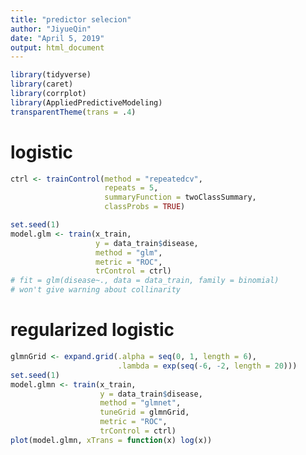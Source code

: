```yaml
---
title: "predictor selecion"
author: "JiyueQin"
date: "April 5, 2019"
output: html_document
---
```


```r
library(tidyverse)
library(caret)
library(corrplot)
library(AppliedPredictiveModeling)
transparentTheme(trans = .4)
```


# logistic

```r
ctrl <- trainControl(method = "repeatedcv",
                     repeats = 5,
                     summaryFunction = twoClassSummary,
                     classProbs = TRUE)

set.seed(1)
model.glm <- train(x_train,
                   y = data_train$disease,
                   method = "glm",
                   metric = "ROC",
                   trControl = ctrl)
# fit = glm(disease~., data = data_train, family = binomial)
# won't give warning about collinarity
```


# regularized logistic

```r
glmnGrid <- expand.grid(.alpha = seq(0, 1, length = 6),
                        .lambda = exp(seq(-6, -2, length = 20)))
set.seed(1)
model.glmn <- train(x_train,
                    y = data_train$disease,
                    method = "glmnet",
                    tuneGrid = glmnGrid,
                    metric = "ROC",
                    trControl = ctrl)
plot(model.glmn, xTrans = function(x) log(x))   
```

